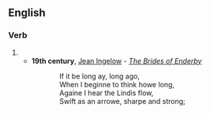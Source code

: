 ==English==

===Verb===
{{infl|en|verb}}

# {{obsolete spelling of|begin}}
#*'''19th century''', [[w:Jean Ingelow|Jean Ingelow]] - ''[[s:The Brides of Enderby|The Brides of Enderby]]''
#::If it be long ay, long ago,
#::When I beginne to think howe long,
#::Againe I hear the Lindis flow,
#::Swift as an arrowe, sharpe and strong;